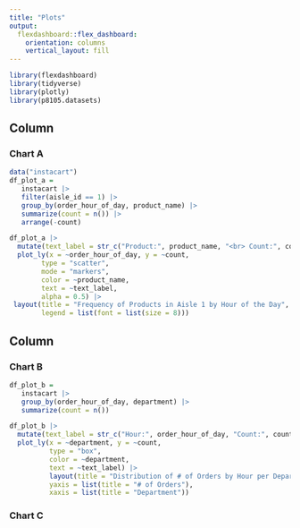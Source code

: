 ```yaml
---
title: "Plots"
output: 
  flexdashboard::flex_dashboard:
    orientation: columns
    vertical_layout: fill
---
```


```r
library(flexdashboard)
library(tidyverse)
library(plotly)
library(p8105.datasets)
```

Column {data-width=650}
-----------------------------------------------------------------------

### Chart A

```r
data("instacart")
df_plot_a =
   instacart |> 
   filter(aisle_id == 1) |> 
   group_by(order_hour_of_day, product_name) |> 
   summarize(count = n()) |> 
   arrange(-count)

df_plot_a |> 
  mutate(text_label = str_c("Product:", product_name, "<br> Count:", count)) |> 
  plot_ly(x = ~order_hour_of_day, y = ~count, 
        type = "scatter", 
        mode = "markers",
        color = ~product_name, 
        text = ~text_label,
        alpha = 0.5) |> 
 layout(title = "Frequency of Products in Aisle 1 by Hour of the Day",
        legend = list(font = list(size = 8)))

```

Column {data-width=350}
-----------------------------------------------------------------------

### Chart B

```r
df_plot_b = 
   instacart |> 
   group_by(order_hour_of_day, department) |> 
   summarize(count = n()) 

df_plot_b |> 
  mutate(text_label = str_c("Hour:", order_hour_of_day, "Count:", count)) |> 
  plot_ly(x = ~department, y = ~count,
          type = "box",
          color = ~department,
          text = ~text_label) |> 
          layout(title = "Distribution of # of Orders by Hour per Department",
          yaxis = list(title = "# of Orders"),
          xaxis = list(title = "Department"))
```

### Chart C

```r

```


